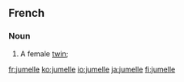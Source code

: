 ==French==

===Noun===
{{fr-noun|f}}

# A female [[twin]]; {{feminine of|[[jumeau]]|nocap=1}}

[[fr:jumelle]]
[[ko:jumelle]]
[[io:jumelle]]
[[ja:jumelle]]
[[fi:jumelle]]